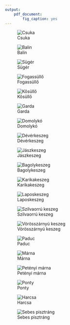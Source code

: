 ```yaml
---
output:
    pdf_document:
        fig_caption: yes
---
```


![Csuka](img/csuka.jpg)

![Balin](img/balin.jpg)

![Sügér](img/suger.jpg)

![Fogassüllő](img/fogassullo.jpg)

![Kősüllő](img/kosullo.jpg)

![Garda](img/garda.jpg)

![Domolykó](img/domolyko.jpg)

![Dévérkeszeg](img/deverkeszeg.jpg)

![Jászkeszeg](img/jaszkeszeg.jpg)

![Bagolykeszeg](img/bagolykeszeg.jpg)

![Karikakeszeg](img/karikakeszeg.jpg)

![Laposkeszeg](img/laposkeszeg.jpg)

![Szilvaorrú keszeg](img/szilvaorru-keszeg.jpg)

![Vörösszárnyú keszeg](img/vorosszarnyu-keszeg.jpg)

![Paduc](img/paduc.jpg)

![Márna](img/marna.jpg)

![Petényi márna](img/petenyi-marna.jpg)

![Ponty](img/ponty.jpg)

![Harcsa](img/harcsa.jpg)

![Sebes pisztráng](img/sebes-pisztrang.jpg)

